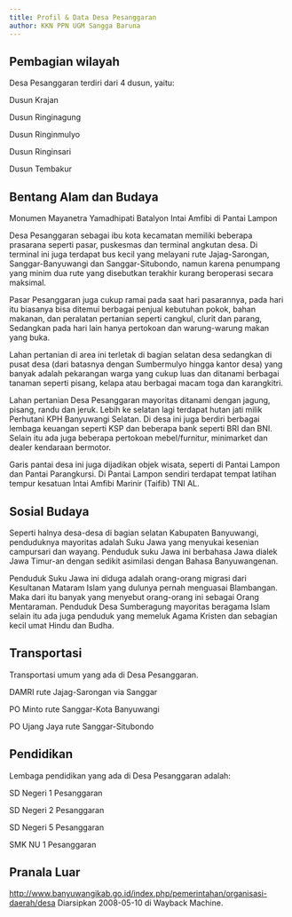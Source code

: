 ```yaml
---
title: Profil & Data Desa Pesanggaran
author: KKN PPN UGM Sangga Baruna
---
```


## Pembagian wilayah

Desa Pesanggaran terdiri dari 4 dusun, yaitu:

Dusun Krajan

Dusun Ringinagung

Dusun Ringinmulyo

Dusun Ringinsari

Dusun Tembakur

## Bentang Alam dan Budaya

Monumen Mayanetra Yamadhipati Batalyon Intai Amfibi di Pantai Lampon

Desa Pesanggaran sebagai ibu kota kecamatan memiliki beberapa prasarana seperti pasar, puskesmas dan terminal angkutan desa. Di terminal ini juga terdapat bus kecil yang melayani rute Jajag-Sarongan, Sanggar-Banyuwangi dan Sanggar-Situbondo, namun karena penumpang yang minim dua rute yang disebutkan terakhir kurang beroperasi secara maksimal.

Pasar Pesanggaran juga cukup ramai pada saat hari pasarannya, pada hari itu biasanya bisa ditemui berbagai penjual kebutuhan pokok, bahan makanan, dan peralatan pertanian seperti cangkul, clurit dan parang, Sedangkan pada hari lain hanya pertokoan dan warung-warung makan yang buka.

Lahan pertanian di area ini terletak di bagian selatan desa sedangkan di pusat desa (dari batasnya dengan Sumbermulyo hingga kantor desa) yang banyak adalah pekarangan warga yang cukup luas dan ditanami berbagai tanaman seperti pisang, kelapa atau berbagai macam toga dan karangkitri.

Lahan pertanian Desa Pesanggaran mayoritas ditanami dengan jagung, pisang, randu dan jeruk. Lebih ke selatan lagi terdapat hutan jati milik Perhutani KPH Banyuwangi Selatan. Di desa ini juga berdiri berbagai lembaga keuangan seperti KSP dan beberapa bank seperti BRI dan BNI. Selain itu ada juga beberapa pertokoan mebel/furnitur, minimarket dan dealer kendaraan bermotor.

Garis pantai desa ini juga dijadikan objek wisata, seperti di Pantai Lampon dan Pantai Parangkursi. Di Pantai Lampon sendiri terdapat tempat latihan tempur kesatuan Intai Amfibi Marinir (Taifib) TNI AL.

## Sosial Budaya

Seperti halnya desa-desa di bagian selatan Kabupaten Banyuwangi, penduduknya mayoritas adalah Suku Jawa yang menyukai kesenian campursari dan wayang. Penduduk suku Jawa ini berbahasa Jawa dialek Jawa Timur-an dengan sedikit asimilasi dengan Bahasa Banyuwangenan.

Penduduk Suku Jawa ini diduga adalah orang-orang migrasi dari Kesultanan Mataram Islam yang dulunya pernah menguasai Blambangan. Maka dari itu banyak yang menyebut orang-orang ini sebagai Orang Mentaraman. Penduduk Desa Sumberagung mayoritas beragama Islam selain itu ada juga penduduk yang memeluk Agama Kristen dan sebagian kecil umat Hindu dan Budha.

## Transportasi

Transportasi umum yang ada di Desa Pesanggaran.

DAMRI rute Jajag-Sarongan via Sanggar

PO Minto rute Sanggar-Kota Banyuwangi

PO Ujang Jaya rute Sanggar-Situbondo

## Pendidikan

Lembaga pendidikan yang ada di Desa Pesanggaran adalah:

SD Negeri 1 Pesanggaran

SD Negeri 2 Pesanggaran

SD Negeri 5 Pesanggaran

SMK NU 1 Pesanggaran

## Pranala Luar

http://www.banyuwangikab.go.id/index.php/pemerintahan/organisasi-daerah/desa Diarsipkan 2008-05-10 di Wayback Machine.

